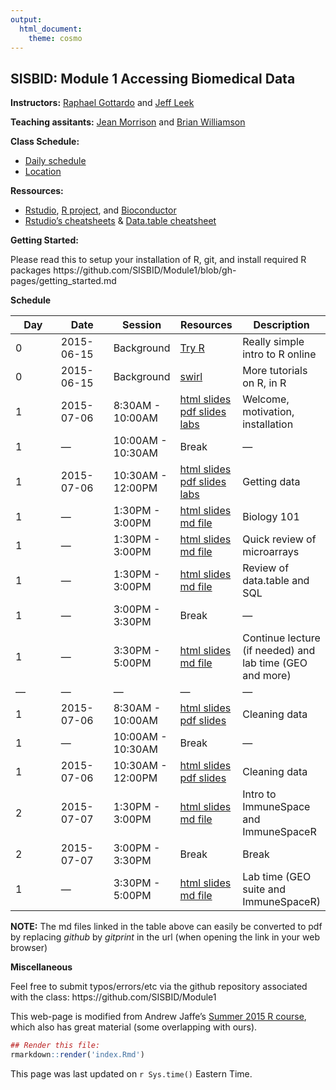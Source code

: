 ```yaml
---
output:
  html_document:
    theme: cosmo
---
```


## SISBID: Module 1 Accessing Biomedical Data

**Instructors:** [Raphael Gottardo](http://www.rglab.org/) and [Jeff Leek](http://www.jtleek.com/)

**Teaching assitants:** [Jean Morrison](http://students.washington.edu/jeanm5/) and [Brian Williamson](http://students.washington.edu/brianw26/)


**Class Schedule:**

* [Daily schedule](http://www.biostat.washington.edu/suminst/sisbid/schedule)
* [Location](http://www.biostat.washington.edu/suminst/sisbid/maps)


**Ressources:**


* [Rstudio](http://www.rstudio.com/), [R project](http://www.r-project.org/), and [Bioconductor](http://bioconductor.org/)
* [Rstudio's cheatsheets](http://www.rstudio.com/resources/cheatsheets/) & [Data.table cheatsheet](https://s3.amazonaws.com/assets.datacamp.com/img/blog/data+table+cheat+sheet.pdf)

**Getting Started:**

Please read this to setup your installation of R, git, and install required R packages
https://github.com/SISBID/Module1/blob/gh-pages/getting_started.md

**Schedule**


| Day  | Date  |  Session | Resources  |  Description |
|---|---|---|---|---|
| 0  | 2015-06-15  | Background  | [Try R](http://tryr.codeschool.com/)  | Really simple intro to R online  |
| 0  | 2015-06-15  | Background | [swirl](http://swirlstats.com/)  | More tutorials on R, in R  |
|1 | 2015-07-06 | 8:30AM - 10:00AM | [html slides](https://slides.com/jeffleek/sisbid-m1-d1) [pdf slides](lecture_notes/sisbid-m1-d1.pdf) [labs](https://github.com/SISBID/Module1/tree/gh-pages/labs) | Welcome, motivation, installation |
|1 | --- | 10:00AM - 10:30AM | Break | --- |
|1 | 2015-07-06 | 10:30AM - 12:00PM | [html slides](https://slides.com/jeffleek/sisbid-m1-d1) [pdf slides](lecture_notes/sisbid-m1-d1.pdf) [labs](https://github.com/SISBID/Module1/tree/gh-pages/labs) | Getting data |
|1 | --- | 1:30PM - 3:00PM | [html slides](lecture_notes/Biology_basics.html) [md file](https://github.com/SISBID/Module1/blob/gh-pages/lecture_notes/Biology_basics.md) | Biology 101 |
|1 | --- | 1:30PM - 3:00PM | [html slides](lecture_notes/Microarrays.html) [md file](https://github.com/SISBID/Module1/blob/gh-pages/lecture_notes/Microarrays.md) | Quick review of microarrays |
|1 | --- | 1:30PM - 3:00PM | [html slides](lecture_notes/data_manipulation_review.html) [md file](https://github.com/SISBID/Module1/blob/gh-pages/lecture_notes/data_manipulation_review.md) | Review of data.table and SQL |
|1 | --- | 3:00PM - 3:30PM | Break | --- |
|1 | --- | 3:30PM - 5:00PM | [html slides](lecture_notes/Lab_Searching_GEO.html) [md file](https://github.com/SISBID/Module1/blob/gh-pages/lecture_notes/Lab_Searching_GEO.md) | Continue lecture (if needed) and lab time (GEO and more) |
|---|---|---|---|---|
|1 | 2015-07-06 | 8:30AM - 10:00AM | [html slides](https://slides.com/jeffleek/sisbid-m1-d2) [pdf slides](lecture_notes/sisbid-m1-d2.pdf) | Cleaning data |
|1 | --- | 10:00AM - 10:30AM | Break | --- |
|1 | 2015-07-06 | 10:30AM - 12:00PM | [html slides](https://slides.com/jeffleek/sisbid-m1-d2) [pdf slides](lecture_notes/sisbid-m1-d2.pdf) | Cleaning data |
|2 | 2015-07-07 | 1:30PM - 3:00PM | [html slides](lecture_notes/ImmuneSpaceR.html) [md file](https://github.com/SISBID/Module1/blob/gh-pages/lecture_notes/ImmuneSpaceR.md) | Intro to ImmuneSpace and ImmuneSpaceR |
|2 | 2015-07-07 | 3:00PM - 3:30PM | Break | Break |
|1 | --- | 3:30PM - 5:00PM | [html slides](lecture_notes/ImmuneSpaceR_lab.html) [md file](https://github.com/SISBID/Module1/blob/gh-pages/lecture_notes/ImmuneSpaceR_lab.md) | Lab time (GEO suite and ImmuneSpaceR) |

**NOTE:** The md files linked in the table above can easily be converted to pdf by replacing *github* by *gitprint* in the url (when opening the link in your web browser)

<!-- Add links to the rest of the material as we go



-->

**Miscellaneous**

Feel free to submit typos/errors/etc via the github repository associated with the class: 
https://github.com/SISBID/Module1

This web-page is modified from Andrew Jaffe's [Summer 2015 R course](http://www.aejaffe.com/summerR_2015/), which also has great material (some overlapping with ours).

```r
## Render this file:
rmarkdown::render('index.Rmd')
```

This page was last updated on `r Sys.time()` Eastern Time.
